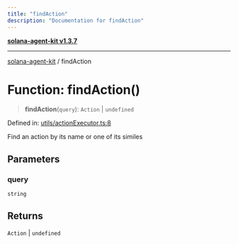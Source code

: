```yaml
---
title: "findAction"
description: "Documentation for findAction"
---
```


[**solana-agent-kit v1.3.7**](../README.md)

***

[solana-agent-kit](../README.md) / findAction

# Function: findAction()

> **findAction**(`query`): `Action` \| `undefined`

Defined in: [utils/actionExecutor.ts:8](https://github.com/scriptscrypt/solana-agent-kit/blob/28121611ae2e5ee3f891044cd4631bfb441231fc/src/utils/actionExecutor.ts#L8)

Find an action by its name or one of its similes

## Parameters

### query

`string`

## Returns

`Action` \| `undefined`
